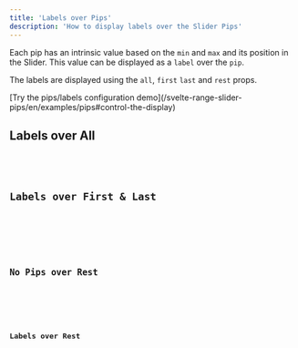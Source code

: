 ```yaml
---
title: 'Labels over Pips'
description: 'How to display labels over the Slider Pips'
---
```








Each pip has an intrinsic value based on the `min` and `max` and its position
in the Slider. This value can be displayed as a `label` over the `pip`.

The labels are displayed using the `all`, `first` `last` and `rest` props.

<Note title="Demo" type="info">
  [Try the pips/labels configuration demo](/svelte-range-slider-pips/en/examples/pips#control-the-display)
</Note>




## Labels over All
<Demo name="Labels over All" client:visible>
  <RangeSlider pips all="label" client:visible />
  <Code slot="svelte" lang="svelte" code='<RangeSlider pips all="label" />' />
</Demo>




## Labels over First &amp; Last
<Demo name="Labels over First &amp; Last" client:visible>
  <RangeSlider pips first="label" last="label" client:visible />
  <Code slot="svelte" lang="svelte" code='<RangeSlider pips first="label" last="label" />' />
</Demo>




## No Pips over Rest
<Demo name="No Pips over Rest" client:visible>
  <RangeSlider pips all="label" rest={false} client:visible />
  <Code slot="svelte" lang="svelte" code='<RangeSlider pips all="label" rest={false} />' />
</Demo>




## Labels over Rest
<Demo name="Labels over Rest" client:visible>
  <RangeSlider pips rest="label" client:visible />
  <Code slot="svelte" lang="svelte" code='<RangeSlider pips rest="label" />' />
</Demo>


